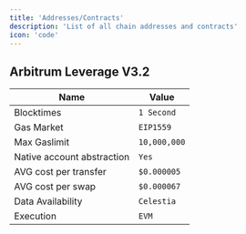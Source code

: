 ```yaml
---
title: 'Addresses/Contracts'
description: 'List of all chain addresses and contracts'
icon: 'code'
---
```


## Arbitrum Leverage V3.2

| Name   | Value          |
| ----------- | ------------------------ | 
| Blocktimes | `1 Second` | 
| Gas Market | `EIP1559` |
| Max Gaslimit | `10,000,000` |
| Native account abstraction | `Yes` |
| AVG cost per transfer | `$0.000005` | 
| AVG cost per swap | `$0.000067` | 
| Data Availability | `Celestia` |
| Execution | `EVM` |